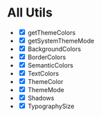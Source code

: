 
<Meta title="All Utils" />

# All Utils

- <input type="checkbox" readOnly checked /> getThemeColors
- <input type="checkbox" readOnly checked /> getSystemThemeMode
- <input type="checkbox" readOnly checked /> BackgroundColors
- <input type="checkbox" readOnly checked /> BorderColors
- <input type="checkbox" readOnly checked /> SemanticColors
- <input type="checkbox" readOnly checked /> TextColors
- <input type="checkbox" readOnly checked /> ThemeColor
- <input type="checkbox" readOnly checked /> ThemeMode
- <input type="checkbox" readOnly checked /> Shadows
- <input type="checkbox" readOnly checked /> TypographySize
